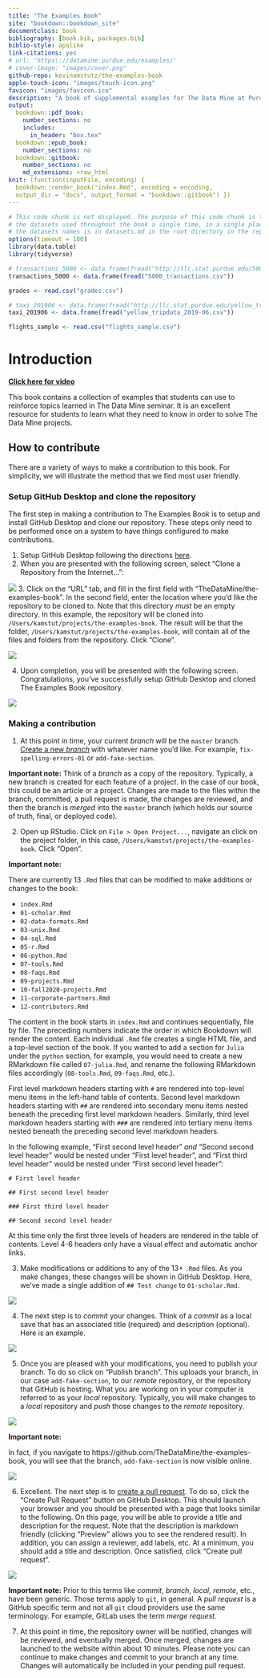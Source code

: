 ```yaml
--- 
title: "The Examples Book"
site: "bookdown::bookdown_site"
documentclass: book
bibliography: [book.bib, packages.bib]
biblio-style: apalike
link-citations: yes
# url: 'https\://datamine.purdue.edu/examples/'
# cover-image: "images/cover.png"
github-repo: kevinamstutz/the-examples-book
apple-touch-icon: "images/touch-icon.png"
favicon: "images/favicon.ico"
description: "A book of supplemental examples for The Data Mine at Purdue University."
output:
  bookdown::pdf_book:
    number_sections: no
    includes:
      in_header: "box.tex"
  bookdown::epub_book:
    number_sections: no
  bookdown::gitbook:
    number_sections: no
    md_extensions: +raw_html
knit: (function(inputFile, encoding) {
  bookdown::render_book("index.Rmd", encoding = encoding,
  output_dir = "docs", output_format = "bookdown::gitbook") })
---
```


```r
# This code chunk is not displayed. The purpose of this code chunk is to download and load 
# the datasets used throughout the book a single time, in a single place. A list of 
# the datasets names is in datasets.md in the root directory in the repo.
options(timeout = 180)
library(data.table)
library(tidyverse)

# transactions_5000 <- data.frame(fread("http://llc.stat.purdue.edu/5000_transactions.csv", nrows=1000000))
transactions_5000 <- data.frame(fread("5000_transactions.csv"))

grades <- read.csv("grades.csv")

# taxi_201906 <- data.frame(fread("http://llc.stat.purdue.edu/yellow_tripdata_2019-06.csv", nrows=1000000))
taxi_201906 <- data.frame(fread("yellow_tripdata_2019-06.csv"))

flights_sample <- read.csv("flights_sample.csv")
```

# Introduction {#introduction}

**[Click here for video](https://cdnapisec.kaltura.com/p/983291/sp/98329100/embedIframeJs/uiconf_id/29134031/partner_id/983291?iframeembed=true&playerId=kaltura_player&entry_id=1_i7x6tz4r&flashvars[streamerType]=auto&amp;flashvars[localizationCode]=en&amp;flashvars[leadWithHTML5]=true&amp;flashvars[sideBarContainer.plugin]=true&amp;flashvars[sideBarContainer.position]=left&amp;flashvars[sideBarContainer.clickToClose]=true&amp;flashvars[chapters.plugin]=true&amp;flashvars[chapters.layout]=vertical&amp;flashvars[chapters.thumbnailRotator]=false&amp;flashvars[streamSelector.plugin]=true&amp;flashvars[EmbedPlayer.SpinnerTarget]=videoHolder&amp;flashvars[dualScreen.plugin]=true&amp;flashvars[Kaltura.addCrossoriginToIframe]=true&amp;&wid=1_5ixg4x2u)**

This book contains a collection of examples that students can use to reinforce topics learned in The Data Mine seminar. It is an excellent resource for students to learn what they need to know in order to solve The Data Mine projects.

## How to contribute {#how-to-contribute}

There are a variety of ways to make a contribution to this book. For simplicity, we will illustrate the method that we find most user friendly.

### Setup GitHub Desktop and clone the repository

The first step in making a contribution to The Examples Book is to setup and install GitHub Desktop and clone our repository. These steps only need to be performed once on a system to have things configured to make contributions.

1. Setup GitHub Desktop following the directions [here](#github-desktop-install).
2. When you are presented with the following screen, select "Clone a Repository from the Internet...":

![](./images/gh-desktop-03.png)
3. Click on the "URL" tab, and fill in the first field with "TheDataMine/the-examples-book". In the second field, enter the location where you'd like the repository to be cloned to. Note that this directory _must_ be an empty directory. In this example, the repository will be cloned into `/Users/kamstut/projects/the-examples-book`. The result will be that the folder, `/Users/kamstut/projects/the-examples-book`, will contain all of the files and folders from the repository. Click "Clone".

![](./images/gh-desktop-04.png)

4. Upon completion, you will be presented with the following screen. Congratulations, you've successfully setup GitHub Desktop and cloned The Examples Book repository.

![](./images/gh-desktop-05.png)

### Making a contribution

1. At this point in time, your current _branch_ will be the `master` branch. [Create a new _branch_](#github-desktop-create-new-branch) with whatever name you'd like. For example, `fix-spelling-errors-01` or `add-fake-section`.

**Important note:** Think of a _branch_ as a copy of the repository. Typically, a new branch is created for each feature of a project. In the case of our book, this could be an article or a project. Changes are made to the files within the branch, committed, a pull request is made, the changes are reviewed, and then the branch is _merged_ into the `master` branch (which holds our source of truth, final, or deployed code).

2. Open up RStudio. Click on `File > Open Project...`, navigate an click on the project folder, in this case, `/Users/kamstut/projects/the-examples-book`. Click "Open".

**Important note:**

There are currently 13 `.Rmd` files that can be modified to make additions or changes to the book:

- `index.Rmd`
- `01-scholar.Rmd`
- `02-data-formats.Rmd`
- `03-unix.Rmd`
- `04-sql.Rmd`
- `05-r.Rmd`
- `06-python.Rmd`
- `07-tools.Rmd`
- `08-faqs.Rmd`
- `09-projects.Rmd`
- `10-fall2020-projects.Rmd`
- `11-corporate-partners.Rmd`
- `12-contributors.Rmd`

The content in the book starts in `index.Rmd` and continues sequentially, file by file. The preceding numbers indicate the order in which Bookdown will render the content. Each individual `.Rmd` file creates a single HTML file, and a top-level section of the book. If you wanted to add a section for `Julia` under the `python` section, for example, you would need to create a new RMarkdown file called `07-julia.Rmd`, and rename the following RMarkdown files accordingly (`08-tools.Rmd`, `09-faqs.Rmd`, etc.).

First level markdown headers starting with `#` are rendered into top-level menu items in the left-hand table of contents. Second level markdown headers starting with `##` are rendered into secondary menu items nested beneath the preceding first level markdown headers. Similarly, third level markdown headers starting with `###` are rendered into tertiary menu items nested beneath the preceding second level markdown headers.

In the following example, "First second level header" _and_ "Second second level header" would be nested under "First level header", and "First third level header" would be nested under "First second level header":

````
# First level header

## First second level header

### First third level header

## Second second level header
````

At this time only the first three levels of headers are rendered in the table of contents. Level 4-6 headers only have a visual effect and automatic anchor links.

3. Make modifications or additions to any of the 13+ `.Rmd` files. As you make changes, these changes will be shown in GitHub Desktop. Here, we've made a single addition of `## Test change` to `01-scholar.Rmd`. 

![](./images/gh-desktop-20.png)

4. The next step is to _commit_ your changes. Think of a _commit_ as a local save that has an associated title (required) and description (optional). Here is an example.

![](./images/gh-desktop-21.png)

5. Once you are pleased with your modifications, you need to publish your branch. To do so click on "Publish branch". This uploads your branch, in our case `add-fake-section`, to our _remote_ repository, or the repository that GitHub is hosting. What you are working on in your computer is referred to as your _local_ repository. Typically, you will make changes to a _local_ repository and _push_ those changes to the _remote_ repository.

![](./images/gh-desktop-22.png)

**Important note:**

In fact, if you navigate to https://github.com/TheDataMine/the-examples-book, you will see that the branch, `add-fake-section` is now visible online.

![](./images/gh-desktop-23.png)

6. Excellent. The next step is to [create a pull request](#github-desktop-pull-request). To do so, click the "Create Pull Request" button on GitHub Desktop. This should launch your browser and you should be presented with a page that looks similar to the following. On this page, you will be able to provide a title and description for the request. Note that the description is markdown friendly (clicking "Preview" allows you to see the rendered result). In addition, you can assign a reviewer, add labels, etc. At a minimum, you should add a title and description. Once satisfied, click "Create pull request".

![](./images/gh-desktop-24.png)

**Important note:** Prior to this terms like _commit_, _branch_, _local_, _remote_, etc., have been generic. Those terms apply to `git`, in general. A _pull request_ is a GitHub specific term and not all `git` cloud providers use the same terminology. For example, GitLab uses the term _merge request_.

7. At this point in time, the repository owner will be notified, changes will be reviewed, and eventually merged. Once merged, changes are launched to the website within about 10 minutes. Please note you can continue to make changes and commit to your branch at any time. Changes will automatically be included in your pending pull request.
